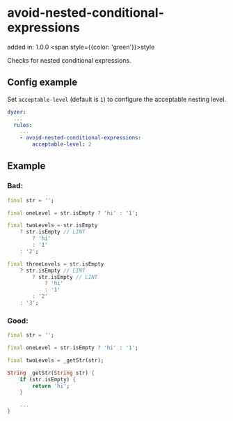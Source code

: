 # avoid-nested-conditional-expressions
added in: 1.0.0 <span style={{color: 'green'}}>style</span>

Checks for nested conditional expressions.

## Config example
Set `acceptable-level` (default is `1`) to configure the acceptable nesting level.
```yaml
dyzer:
  ...
  rules:
    ...
    - avoid-nested-conditional-expressions:
        acceptable-level: 2
```
## Example
### Bad:
```dart
final str = '';

final oneLevel = str.isEmpty ? 'hi' : '1';

final twoLevels = str.isEmpty
    ? str.isEmpty // LINT
        ? 'hi'
        : '1'
    : '2';

final threeLevels = str.isEmpty
    ? str.isEmpty // LINT
        ? str.isEmpty // LINT
            ? 'hi'
            : '1'
        : '2'
    : '3';
```
### Good:
```dart
final str = '';

final oneLevel = str.isEmpty ? 'hi' : '1';

final twoLevels = _getStr(str);

String _getStr(String str) {
    if (str.isEmpty) {
        return 'hi';
    }

    ...
}
```
